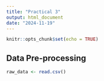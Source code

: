 ```yaml
---
title: "Practical 3"
output: html_document
date: "2024-11-19"
---
```


```r
knitr::opts_chunk$set(echo = TRUE)
```

## Data Pre-processing

```r
raw_data <- read.csv()
```

